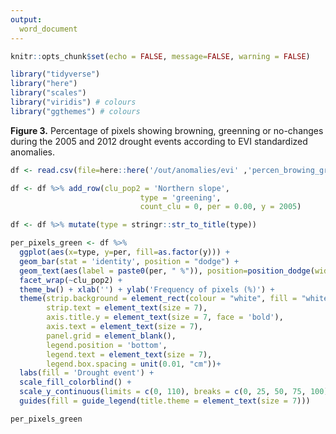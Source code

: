 ```yaml
---
output:
  word_document
---
```


```r
knitr::opts_chunk$set(echo = FALSE, message=FALSE, warning = FALSE)
```

```r
library("tidyverse")
library("here")
library("scales")
library("viridis") # colours 
library("ggthemes") # colours 
```


**Figure 3.** Percentage of pixels showing browning, greenning or no-changes during the 2005 and 2012 drought events according to EVI standardized anomalies.  

```r
df <- read.csv(file=here::here('/out/anomalies/evi' ,'percen_browing_greening.csv'), header=TRUE)

df <- df %>% add_row(clu_pop2 = 'Northern slope',
                             type = 'greening',
                             count_clu = 0, per = 0.00, y = 2005) 

df <- df %>% mutate(type = stringr::str_to_title(type))
```

```r
per_pixels_green <- df %>% 
  ggplot(aes(x=type, y=per, fill=as.factor(y))) + 
  geom_bar(stat = 'identity', position = "dodge") + 
  geom_text(aes(label = paste0(per, " %")), position=position_dodge(width=0.9), hjust=-.1, size=2, angle = 90) + 
  facet_wrap(~clu_pop2) + 
  theme_bw() + xlab('') + ylab('Frequency of pixels (%)') +
  theme(strip.background = element_rect(colour = "white", fill = "white"),
        strip.text = element_text(size = 7), 
        axis.title.y = element_text(size = 7, face = 'bold'),
        axis.text = element_text(size = 7),
        panel.grid = element_blank(),
        legend.position = 'bottom', 
        legend.text = element_text(size = 7), 
        legend.box.spacing = unit(0.01, "cm"))+
  labs(fill = 'Drought event') + 
  scale_fill_colorblind() + 
  scale_y_continuous(limits = c(0, 110), breaks = c(0, 25, 50, 75, 100)) +
  guides(fill = guide_legend(title.theme = element_text(size = 7)))
```

```r
per_pixels_green
```


